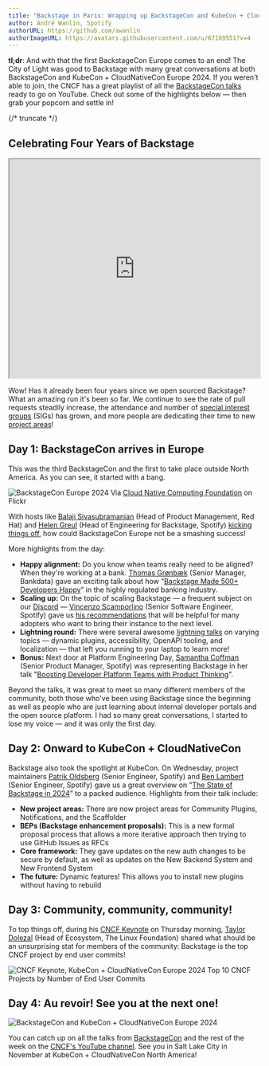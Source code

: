 ```yaml
---
title: "Backstage in Paris: Wrapping up BackstageCon and KubeCon + CloudNativeCon Europe 2024"
author: André Wanlin, Spotify
authorURL: https://github.com/awanlin
authorImageURL: https://avatars.githubusercontent.com/u/67169551?v=4
---
```


**tl;dr**: And with that the first BackstageCon Europe comes to an end! The City of Light was good to Backstage with many great conversations at both BackstageCon and KubeCon + CloudNativeCon Europe 2024. If you weren't able to join, the CNCF has a great playlist of all the [BackstageCon talks](https://www.youtube.com/playlist?list=PLj6h78yzYM2P4KPyeDFexAVm6ZvfAWMU8) ready to go on YouTube. Check out some of the highlights below — then grab your popcorn and settle in!

{/* truncate */}

## Celebrating Four Years of Backstage

<iframe
  src="https://www.youtube.com/embed/NgYrweEbFNE"
  width="100%"
  height="440"
  allow="accelerometer; autoplay; encrypted-media; gyroscope; picture-in-picture"
  allowFullScreen
></iframe>

Wow! Has it already been four years since we open sourced Backstage? What an amazing run it's been so far. We continue to see the rate of pull requests steadily increase, the attendance and number of [special interest groups](https://github.com/backstage/community/tree/main/sigs) (SIGs) has grown, and more people are dedicating their time to new [project areas](https://github.com/backstage/community/tree/main/project-areas)!

## Day 1: BackstageCon arrives in Europe

This was the third BackstageCon and the first to take place outside North America. As you can see, it started with a bang.

![BackstageCon Europe 2024](assets/2024-03-27/backstagecon-europe-2024.jpg)
Via [Cloud Native Computing Foundation](https://www.flickr.com/photos/143247548@N03/albums/72177720315561784/) on Flickr

With hosts like [Balaji Sivasubramanian](https://www.linkedin.com/in/balajisiva) (Head of Product Management, Red Hat) and [Helen Greul](https://se.linkedin.com/in/elenagreul) (Head of Engineering for Backstage, Spotify) [kicking things off](https://www.youtube.com/watch?v=PwVUW8is_WY&list=PLj6h78yzYM2P4KPyeDFexAVm6ZvfAWMU8&index=2), how could BackstageCon Europe not be a smashing success!

More highlights from the day:

- **Happy alignment:** Do you know when teams really need to be aligned? When they're working at a bank. [Thomas Grønbæk](https://www.linkedin.com/in/thomas-grønbæk/) (Senior Manager, Bankdata) gave an exciting talk about how “[Backstage Made 500+ Developers Happy](https://www.youtube.com/playlist?list=PLj6h78yzYM2P4KPyeDFexAVm6ZvfAWMU8)” in the highly regulated banking industry.
- **Scaling up:** On the topic of scaling Backstage — a frequent subject on our [Discord](https://discord.com/invite/backstage-687207715902193673) — [Vincenzo Scamporlino](https://se.linkedin.com/in/vincenzoscamporlino) (Senior Software Engineer, Spotify) gave us [his recommendations](https://www.youtube.com/playlist?list=PLj6h78yzYM2P4KPyeDFexAVm6ZvfAWMU8) that will be helpful for many adopters who want to bring their instance to the next level.
- **Lightning round:** There were several awesome [lightning talks](https://www.youtube.com/playlist?list=PLj6h78yzYM2P4KPyeDFexAVm6ZvfAWMU8) on varying topics — dynamic plugins, accessibility, OpenAPI tooling, and localization — that left you running to your laptop to learn more!
- **Bonus:** Next door at Platform Engineering Day, [Samantha Coffman](https://uk.linkedin.com/in/samanthacoffman) (Senior Product Manager, Spotify) was representing Backstage in her talk "[Boosting Developer Platform Teams with Product Thinking](https://www.youtube.com/watch?v=Z_KCOcoliLI&list=PLj6h78yzYM2Me-TpMQFvCphDu_xm71ed_&index=12)".

Beyond the talks, it was great to meet so many different members of the community, both those who've been using Backstage since the beginning as well as people who are just learning about internal developer portals and the open source platform. I had so many great conversations, I started to lose my voice — and it was only the first day.

## Day 2: Onward to KubeCon + CloudNativeCon

Backstage also took the spotlight at KubeCon. On Wednesday, project maintainers [Patrik Oldsberg](https://github.com/Rugvip) (Senior Engineer, Spotify) and [Ben Lambert](https://github.com/benjdlambert) (Senior Engineer, Spotify) gave us a great overview on “[The State of Backstage in 2024](https://www.youtube.com/watch?v=jBf3g79xcf4)” to a packed audience. Highlights from their talk include:

- **New project areas:** There are now project areas for Community Plugins, Notifications, and the Scaffolder
- **BEPs (Backstage enhancement proposals):** This is a new formal proposal process that allows a more iterative approach then trying to use GitHub Issues as RFCs
- **Core framework:** They gave updates on the new auth changes to be secure by default, as well as updates on the New Backend System and New Frontend System
- **The future:** Dynamic features! This allows you to install new plugins without having to rebuild

## Day 3: Community, community, community!

To top things off, during his [CNCF Keynote](https://www.youtube.com/watch?v=MICHGBAe8gc&list=PLj6h78yzYM2N8nw1YcqqKveySH6_0VnI0&index=161) on Thursday morning, [Taylor Dolezal](https://www.cncf.io/people/staff/?p=taylor-dolezal) (Head of Ecosystem, The Linux Foundation) shared what should be an unsurprising stat for members of the community: Backstage is the top CNCF project by end user commits!

![CNCF Keynote, KubeCon + CloudNativeCon Europe 2024](assets/2024-03-27/cncf-keynote-kubecon-2024.jpg)
Top 10 CNCF Projects by Number of End User Commits

## Day 4: Au revoir! See you at the next one!

![BackstageCon and KubeCon + CloudNativeCon Europe 2024](assets/2024-03-27/backstagecon-kubecon-europe-2024.gif)

You can catch up on all the talks from [BackstageCon](https://www.youtube.com/playlist?list=PLj6h78yzYM2P4KPyeDFexAVm6ZvfAWMU8) and the rest of the week on the [CNCF's YouTube channel](https://www.youtube.com/@cncf/playlists). See you in Salt Lake City in November at KubeCon + CloudNativeCon North America!
